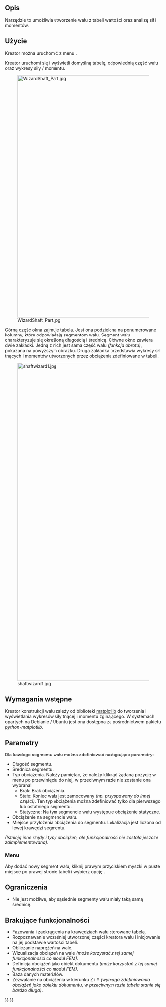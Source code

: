 <languages/>

{{Docnav/pl
|[[PartDesign_InvoluteGear/pl|Koło zębate ewolwentowe]]
|[[PartDesign_MoveTip/pl|Ustaw czubek]]
|[[PartDesign_Workbench/pl|środowisko pracy Projekt Części]]
|IconL=PartDesign_InvoluteGear.svg
|IconR=PartDesign_MoveTip.svg
|IconC=Workbench_PartDesign.svg
}}

{{GuiCommand/pl
|Name=PartDesign WizardShaft
|Name/pl=Projekt Części: Kreator projektowania wału
|MenuLocation=Projekt Części → Kreator projektowania wału ...
|Workbenches=[[PartDesign_Workbench/pl|Projekt Części]]
}}

<span id="Description"></span>
==Opis==

Narzędzie to umożliwia utworzenie wału z tabeli wartości oraz analizę sił i momentów. 

<span id="Usage"></span>
==Użycie==

Kreator można uruchomić z menu {{MenuCommand|Projekt Części → [[File:PartDesign_WizardShaft.svg|20px]] Kreator projektowania wału ...}}.

Kreator uruchomi się i wyświetli domyślną tabelę, odpowiednią część wału oraz wykresy siły / momentu.

[[Image:WizardShaft_Part.jpg|780px]]

Górną część okna zajmuje tabela. Jest ona podzielona na ponumerowane kolumny, które odpowiadają segmentom wału. Segment wału charakteryzuje się określoną długością i średnicą. Główne okno zawiera dwie zakładki. Jedną z nich jest sama część wału ''(funkcja obrotu)'', pokazana na powyższym obrazku. Druga zakładka przedstawia wykresy sił tnących i momentów utworzonych przez obciążenia zdefiniowane w tabeli.

[[Image:shaftwizard1.jpg|1024px]]

<span id="Prerequisites"></span>
==Wymagania wstępne==

Kreator konstrukcji wału zależy od biblioteki [http://matplotlib.org/ matplotlib] do tworzenia i wyświetlania wykresów siły tnącej i momentu zginającego. W systemach opartych na Debianie / Ubuntu jest ona dostępna za pośrednictwem pakietu ''python-matplotlib''.

<span id="Parameters"></span>
==Parametry==

Dla każdego segmentu wału można zdefiniować następujące parametry:
* Długość segmentu.
* Średnica segmentu.
* Typ obciążenia. Należy pamiętać, że należy kliknąć żądaną pozycję w menu po przewinięciu do niej, w przeciwnym razie nie zostanie ona wybrana!
** Brak: Brak obciążenia.
** Stałe: Koniec wału jest zamocowany ''(np. przyspawany do innej części)''. Ten typ obciążenia można zdefiniować tylko dla pierwszego lub ostatniego segmentu.
** Statyczne: Na tym segmencie wału występuje obciążenie statyczne.
* Obciążenie na segmencie wału.
* Miejsce przyłożenia obciążenia do segmentu. Lokalizacja jest liczona od lewej krawędzi segmentu.
''(Istnieją inne rzędy i typy obciążeń, ale funkcjonalność nie została jeszcze zaimplementowana)''.

<span id="Menus"></span>
===Menu===

Aby dodać nowy segment wału, kliknij prawym przyciskiem myszki w puste miejsce po prawej stronie tabeli i wybierz opcję {{Button|Dodaj kolumnę}}.

<span id="Limitations"></span>
==Ograniczenia==

* Nie jest możliwe, aby sąsiednie segmenty wału miały taką samą średnicę.

<span id="Missing_functionality"></span>
==Brakujące funkcjonalności==

* Fazowania i zaokrąglenia na krawędziach wału sterowane tabelą.
* Rozpoznawanie wcześniej utworzonej części kreatora wału i inicjowanie na jej podstawie wartości tabeli.
* Obliczanie naprężeń na wale.
* Wizualizacja obciążeń na wale ''(może korzystać z tej samej funkcjonalności co moduł FEM)''.
* Definicja obciążeń jako obiekt dokumentu ''(może korzystać z tej samej funkcjonalności co moduł FEM)''.
* Baza danych materiałów.
* Zezwalanie na obciążenia w kierunku Z i Y ''(wymaga zdefiniowania obciążeń jako obiektu dokumentu, w przeciwnym razie tabela stanie się bardzo długa)''.


{{Docnav/pl
|[[PartDesign_InvoluteGear/pl|Koło zębate ewolwentowe]]
|[[PartDesign_MoveTip/pl|Ustaw czubek]]
|[[PartDesign_Workbench/pl|środowisko pracy Projekt Części]]
|IconL=PartDesign_InvoluteGear.svg
|IconR=PartDesign_MoveTip.svg
|IconC=Workbench_PartDesign.svg
}}

{{PartDesign Tools navi{{#translation:}}}}
{{Userdocnavi{{#translation:}}}}